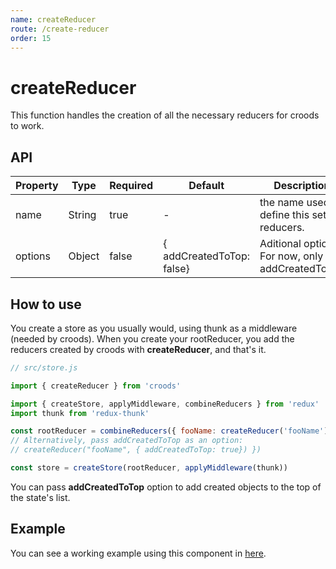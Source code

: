 ```yaml
---
name: createReducer
route: /create-reducer
order: 15
---
```


# createReducer

This function handles the creation of all the necessary reducers for croods to work.

## API

| Property | Type   | Required | Default                   | Description                                      |
| -------- | ------ | -------- | ------------------------- | ------------------------------------------------ |
| name     | String | true     | -                         | the name used to define this set of reducers.    |
| options  | Object | false    | { addCreatedToTop: false} | Aditional options. For now, only addCreatedToTop |

## How to use

You create a store as you usually would, using thunk as a middleware (needed by croods).
When you create your rootReducer, you add the reducers created by croods with **createReducer**, and that's it.

```javascript
// src/store.js

import { createReducer } from 'croods'

import { createStore, applyMiddleware, combineReducers } from 'redux'
import thunk from 'redux-thunk'

const rootReducer = combineReducers({ fooName: createReducer('fooName') })
// Alternatively, pass addCreatedToTop as an option:
// createReducer("fooName", { addCreatedToTop: true}) })

const store = createStore(rootReducer, applyMiddleware(thunk))
```

You can pass **addCreatedToTop** option to add created objects to the top of the state's list.

## Example

You can see a working example using this component in [here](https://github.com/SeasonedSoftware/croods/blob/master/example/src/store/rootReducer.js).

